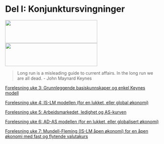 # Del I: Konjunktursvingninger
<img id='grede' src="bilder/cycles.jpg" height="75px" width="300px" />
<img id='grere' src="bilder/money.jpg" height="75px" width="300px" />

> Long run is a misleading guide to current affairs. In the long run we are all dead.
- John Maynard Keynes


[Forelesning uke 3: Grunnleggende basiskunnskaper og enkel Keynes modell](presentasjoner/pres_del1_lukket.html#1)

[Forelesning uke 4: IS-LM modellen (for en lukket, eller global økonomi)](presentasjoner/pres_del1.html#20)

[Forelesning uke 5: Arbeidsmarkedet, ledighet og AS-kurven](presentasjoner/pres_del1_lukket.html#34)

[Forelesning uke 6: AD-AS modellen (for en lukket, eller globalisert økonomi)](presentasjoner/pres_del1_lukket.html#40)

[Forelesning uke 7: Mundell-Fleming (IS-LM åpen økonomi) for en åpen økonomi med fast og flytende valutakurs](presentasjoner/pres_del1_open.html#1)

<!--
[Arbeidsmarkedet, ledighet og AS-kurven](presentasjoner/pres_del1.html#25)

[AD-AS modellen (for en lukket, eller globalisert økonomi)](presentasjoner/pres_del1.html#25)

[Mundell-Fleming (IS-LM åpen økonomi) for en åpen økonomi med fast og flytende valutakurs](presentasjoner/pres_del1.html#25)

[AD-AS for en åpen økonomi med fast og flytende valutakurs](presentasjoner/pres_del1.html#25)
-->

